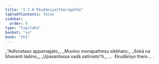 ```yaml
---
title: "1.7.8 Ekudāniyattheragāthā"
tableOfContents: false
sidebar:
  order: 9
type: "tipitaka"
basket: "su"
book: "th1"
---
```



<DynamicBreadcrumb />

<Division number="68" book="th1">

<Paragraph number="153" type="verses" book="th1">
_“Adhicetaso appamajjato,_  
_Munino monapathesu sikkhato;_  
_Sokā na bhavanti tādino,_  
_Upasantassa sadā satīmato”ti._  


</Paragraph>
</Division>

<Paragraph number="154" type="center" book="th1">
…  Ekudāniyo thero… .
</Paragraph>